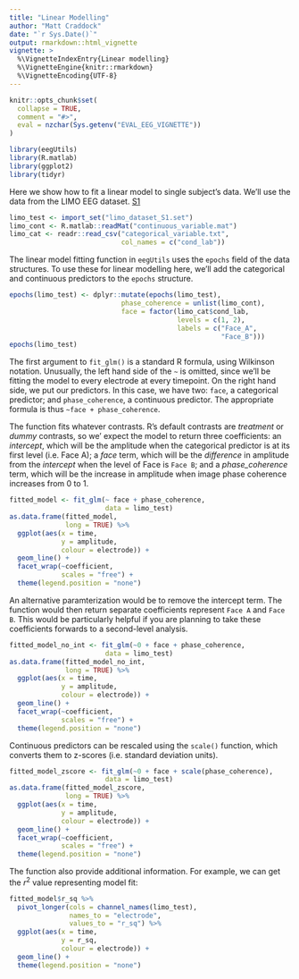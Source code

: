 ```yaml
---
title: "Linear Modelling"
author: "Matt Craddock"
date: "`r Sys.Date()`"
output: rmarkdown::html_vignette
vignette: >
  %\VignetteIndexEntry{Linear modelling}
  %\VignetteEngine{knitr::rmarkdown}
  %\VignetteEncoding{UTF-8}
---
```


```r
knitr::opts_chunk$set(
  collapse = TRUE,
  comment = "#>",
  eval = nzchar(Sys.getenv("EVAL_EEG_VIGNETTE"))
)
```


```r
library(eegUtils)
library(R.matlab)
library(ggplot2)
library(tidyr)
```

Here we show how to fit a linear model to single subject's data. We'll use the data from the LIMO EEG dataset. [S1](https://datashare.is.ed.ac.uk/handle/10283/2189?show=full)



```r
limo_test <- import_set("limo_dataset_S1.set")
limo_cont <- R.matlab::readMat("continuous_variable.mat")
limo_cat <- readr::read_csv("categorical_variable.txt",
                            col_names = c("cond_lab"))
```

The linear model fitting function in `eegUtils` uses the `epochs` field of the data structures. To use these for linear modelling here, we'll add the categorical and continuous predictors to the `epochs` structure.

```r
epochs(limo_test) <- dplyr::mutate(epochs(limo_test),
                            phase_coherence = unlist(limo_cont),
                            face = factor(limo_cat$cond_lab,
                                          levels = c(1, 2),
                                          labels = c("Face_A",
                                                     "Face_B")))
epochs(limo_test)

```

The first argument to `fit_glm()` is a standard R formula, using Wilkinson notation. Unusually, the left hand side of the `~` is omitted, since we'll be fitting the model to every electrode at every timepoint. On the right hand side, we put our predictors. In this case, we have two: `face`, a categorical predictor; and `phase_coherence`, a continuous predictor. The appropriate formula is thus `~face + phase_coherence`. 

The function fits whatever contrasts. R's default contrasts are *treatment* or *dummy* contrasts, so we' expect the model to return three coefficients: an *intercept*, which will be the amplitude when the categorical predictor is at its first level (i.e. Face A); a *face* term, which will be the *difference* in amplitude from the *intercept* when the level of Face is `Face B`; and a *phase_coherence* term, which will be the increase in amplitude when image phase coherence increases from 0 to 1.

```r
fitted_model <- fit_glm(~ face + phase_coherence,
                        data = limo_test)
as.data.frame(fitted_model,
              long = TRUE) %>%
  ggplot(aes(x = time,
             y = amplitude,
             colour = electrode)) +
  geom_line() +
  facet_wrap(~coefficient,
             scales = "free") +
  theme(legend.position = "none")
```

An alternative paramterization would be to remove the intercept term. The function would then return separate coefficients represent `Face A` and `Face B`. This would be particularly helpful if you are planning to take these coefficients forwards to a second-level analysis.

```r
fitted_model_no_int <- fit_glm(~0 + face + phase_coherence,
                        data = limo_test)
as.data.frame(fitted_model_no_int,
              long = TRUE) %>%
  ggplot(aes(x = time,
             y = amplitude,
             colour = electrode)) +
  geom_line() +
  facet_wrap(~coefficient,
             scales = "free") +
  theme(legend.position = "none")
```

Continuous predictors can be rescaled using the `scale()` function, which converts them to z-scores (i.e. standard deviation units).

```r
fitted_model_zscore <- fit_glm(~0 + face + scale(phase_coherence),
                        data = limo_test)
as.data.frame(fitted_model_zscore,
              long = TRUE) %>%
  ggplot(aes(x = time,
             y = amplitude,
             colour = electrode)) +
  geom_line() +
  facet_wrap(~coefficient,
             scales = "free") +
  theme(legend.position = "none")
```

The function also provide additional information. For example, we can get the $r^2$ value representing model fit:

```r
fitted_model$r_sq %>%
  pivot_longer(cols = channel_names(limo_test),
               names_to = "electrode",
               values_to = "r_sq") %>%
  ggplot(aes(x = time,
             y = r_sq,
             colour = electrode)) +
  geom_line() +
  theme(legend.position = "none")
```
